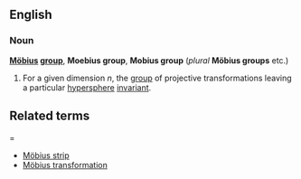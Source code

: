 ==English==

===Noun===
'''[[w:August Möbius|Möbius]] [[group]]''', '''Moebius group''', '''Mobius group''' (''plural'' '''Möbius groups''' etc.)

# {{grouptheory}} For a given dimension ''n'', the [[group]] of projective transformations leaving a particular [[hypersphere]] [[invariant]].

==Related terms===
*[[Möbius strip]]
*[[Möbius transformation]]